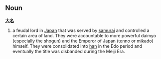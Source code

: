 ==Noun==
'''[[大名]]'''

#a feudal lord in [[Japan]] that was served by [[samurai]] and controlled a certain area of land.  They were accountable to more powerful daimyo (especially the [[shogun]]) and the [[Emperor]] of Japan ([[tenno]] or [[mikado]]) himself.  They were consolidated into [[han]] in the Edo period and eventually the title was disbanded during the Meiji Era.